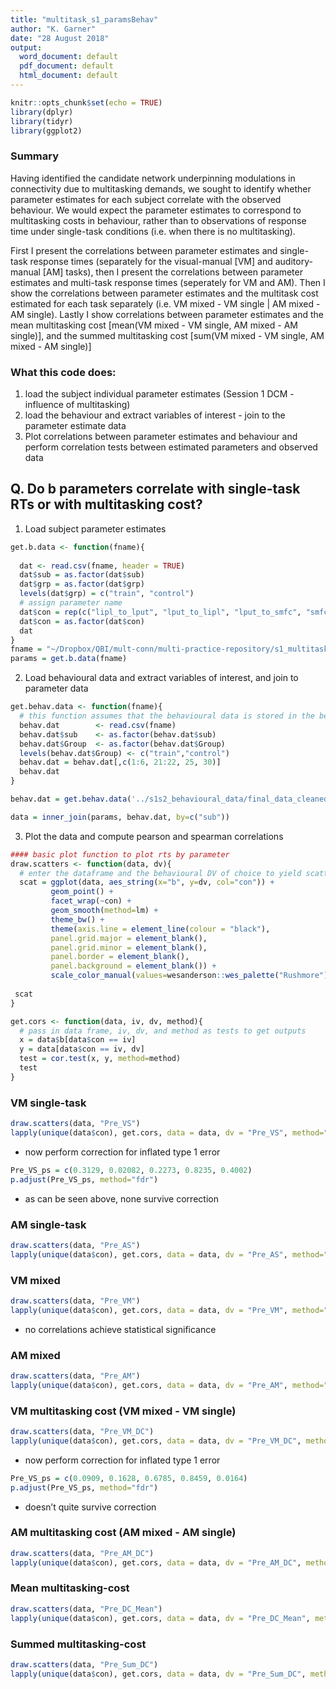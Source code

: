 ```yaml
---
title: "multitask_s1_paramsBehav"
author: "K. Garner"
date: "28 August 2018"
output:
  word_document: default
  pdf_document: default
  html_document: default
---
```


```r
knitr::opts_chunk$set(echo = TRUE)
library(dplyr)
library(tidyr)
library(ggplot2)
```

### Summary
Having identified the candidate network underpinning modulations in connectivity due to multitasking demands, we sought to identify whether parameter estimates for each subject correlate with the observed behaviour. We would expect the parameter estimates to correspond to multitasking costs in behaviour, rather than to observations of response time under single-task conditions (i.e. when there is no multitasking).

First I present the correlations between parameter estimates and single-task response times (separately for the visual-manual [VM] and auditory-manual [AM] tasks), then I present the correlations between parameter estimates and multi-task response times (seperately for VM and AM). Then I show the correlations between parameter estimates and the multitask cost estimated for each task separately (i.e. VM mixed - VM single | AM mixed - AM single). Lastly I show correlations between parameter estimates and the mean multitasking cost [mean(VM mixed - VM single, AM mixed - AM single)], and the summed multitasking cost [sum(VM mixed - VM single, AM mixed - AM single)]

### What this code does:
1. load the subject individual parameter estimates (Session 1 DCM - influence of multitasking)
2. load the behaviour and extract variables of interest - join to the parameter estimate data
3. Plot correlations between parameter estimates and behaviour and perform correlation tests between estimated parameters and observed data

## Q. Do b parameters correlate with single-task RTs or with multitasking cost?

1. Load subject parameter estimates
```r

get.b.data <- function(fname){
  
  dat <- read.csv(fname, header = TRUE)
  dat$sub = as.factor(dat$sub)
  dat$grp = as.factor(dat$grp)
  levels(dat$grp) = c("train", "control")
  # assign parameter name
  dat$con = rep(c("lipl_to_lput", "lput_to_lipl", "lput_to_smfc", "smfc_to_lipl", "smfc_to_lput"), times = length(levels(dat$sub)))
  dat$con = as.factor(dat$con)
  dat
}
fname = "~/Dropbox/QBI/mult-conn/multi-practice-repository/s1_multitask_network_dcm_analysis_outdata/behav_correlations/sub_b_params.csv"
params = get.b.data(fname)
```
2. Load behavioural data and extract variables of interest, and join to parameter data
```r

get.behav.data <- function(fname){
  # this function assumes that the behavioural data is stored in the below folder
  behav.dat        <- read.csv(fname)
  behav.dat$sub    <- as.factor(behav.dat$sub)
  behav.dat$Group  <- as.factor(behav.dat$Group)
  levels(behav.dat$Group) <- c("train","control")
  behav.dat = behav.dat[,c(1:6, 21:22, 25, 30)]
  behav.dat
}

behav.dat = get.behav.data('../s1s2_behavioural_data/final_data_cleaned_250ms_to_3_sdevs_1331_recode.csv')

data = inner_join(params, behav.dat, by=c("sub"))
```
3. Plot the data and compute pearson and spearman correlations
```r
#### basic plot function to plot rts by parameter
draw.scatters <- function(data, dv){
  # enter the dataframe and the behavioural DV of choice to yield scatter plot of b_param by    dv
  scat = ggplot(data, aes_string(x="b", y=dv, col="con")) + 
         geom_point() +
         facet_wrap(~con) +
         geom_smooth(method=lm) +
         theme_bw() +
         theme(axis.line = element_line(colour = "black"),
         panel.grid.major = element_blank(),
         panel.grid.minor = element_blank(),
         panel.border = element_blank(),
         panel.background = element_blank()) +
         scale_color_manual(values=wesanderson::wes_palette("Rushmore"))
          
 scat
}

get.cors <- function(data, iv, dv, method){
  # pass in data frame, iv, dv, and method as tests to get outputs
  x = data$b[data$con == iv]
  y = data[data$con == iv, dv]
  test = cor.test(x, y, method=method)
  test
}
```
### VM single-task
```r

draw.scatters(data, "Pre_VS")
lapply(unique(data$con), get.cors, data = data, dv = "Pre_VS", method="spearman")
```
 - now perform correction for inflated type 1 error
```r
Pre_VS_ps = c(0.3129, 0.02082, 0.2273, 0.8235, 0.4002)
p.adjust(Pre_VS_ps, method="fdr")
```
- as can be seen above, none survive correction 

### AM single-task
```r

draw.scatters(data, "Pre_AS")
lapply(unique(data$con), get.cors, data = data, dv = "Pre_AS", method="spearman")
```

### VM mixed
```r

draw.scatters(data, "Pre_VM")
lapply(unique(data$con), get.cors, data = data, dv = "Pre_VM", method="spearman")
```
- no correlations achieve statistical significance

### AM mixed
```r

draw.scatters(data, "Pre_AM")
lapply(unique(data$con), get.cors, data = data, dv = "Pre_AM", method="spearman")
```
### VM multitasking cost (VM mixed - VM single)
```r

draw.scatters(data, "Pre_VM_DC")
lapply(unique(data$con), get.cors, data = data, dv = "Pre_VM_DC", method="spearman")
```
 - now perform correction for inflated type 1 error
```r
Pre_VS_ps = c(0.0909, 0.1628, 0.6785, 0.8459, 0.0164)
p.adjust(Pre_VS_ps, method="fdr")
```
- doesn't quite survive correction

### AM multitasking cost (AM mixed - AM single)
```r

draw.scatters(data, "Pre_AM_DC")
lapply(unique(data$con), get.cors, data = data, dv = "Pre_AM_DC", method="spearman")
```
### Mean multitasking-cost
```r

draw.scatters(data, "Pre_DC_Mean")
lapply(unique(data$con), get.cors, data = data, dv = "Pre_DC_Mean", method="spearman")
```

### Summed multitasking-cost
```r

draw.scatters(data, "Pre_Sum_DC")
lapply(unique(data$con), get.cors, data = data, dv = "Pre_Sum_DC", method="spearman")
```
